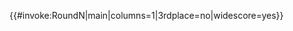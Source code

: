 {{#invoke:RoundN|main|columns=1|3rdplace=no|widescore=yes}}<noinclude>
{{documentation}}
</noinclude>